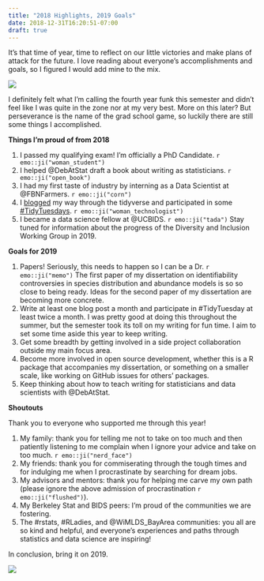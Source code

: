 ```yaml
---
title: "2018 Highlights, 2019 Goals"
date: 2018-12-31T16:20:51-07:00
draft: true
---
```


It's that time of year, time to reflect on our little victories and make plans of attack for the future. I love reading about everyone's accomplishments and goals, so I figured I would add mine to the mix. 

![](https://media.giphy.com/media/MEDT364Ths1Qk/giphy.gif)


I definitely felt what I'm calling the fourth year funk this semester and didn't feel like I was quite in the zone nor at my very best. More on this later? But perseverance is the name of the grad school game, so luckily there are still some things I accomplished.

**Things I'm proud of from 2018**

1. I passed my qualifying exam! I'm officially a PhD Candidate. `r emo::ji("woman_student")`
2. I helped @DebAtStat draft a book about writing as statisticians. `r emo::ji("open_book")`
3. I had my first taste of industry by interning as a Data Scientist at @FBNFarmers. `r emo::ji("corn")`
4. I [blogged](https://sastoudt.github.io/blog/) my way through the tidyverse and participated in some [#TidyTuesdays](https://sastoudt.github.io/tidytuesday/). `r emo::ji("woman_technologist")`
5. I became a data science fellow at @UCBIDS. `r emo::ji("tada")` Stay tuned for information about the progress of the Diversity and Inclusion Working Group in 2019.

**Goals for 2019**

1. Papers! Seriously, this needs to happen so I can be a Dr. `r emo::ji("memo")` The first paper of my dissertation on identifiability controversies in species distribution and abundance models is so so close to being ready. Ideas for the second paper of my dissertation are becoming more concrete.
2. Write at least one blog post a month and participate in #TidyTuesday at least twice a month. I was pretty good at doing this throughout the summer, but the semester took its toll on my writing for fun time. I aim to set some time aside this year to keep writing.
3. Get some breadth by getting involved in a side project collaboration outside my main focus area.
4. Become more involved in open source development, whether this is a R package that accompanies my dissertation, or something on a smaller scale, like working on GitHub issues for others' packages. 
5. Keep thinking about how to teach writing for statisticians and data scientists with @DebAtStat. 

**Shoutouts**

Thank you to everyone who supported me through this year!

1. My family: thank you for telling me not to take on too much and then patiently listening to me complain when I ignore your advice and take on too much. `r emo::ji("nerd_face")`
2. My friends: thank you for commiserating through the tough times and for indulging me when I procrastinate by searching for dream jobs.
3. My advisors and mentors: thank you for helping me carve my own path (please ignore the above admission of procrastination `r emo::ji("flushed")`).
4. My Berkeley Stat and BIDS peers: I'm proud of the communities we are fostering. 
5. The #rstats, #RLadies, and @WiMLDS_BayArea communities: you all are so kind and helpful, and everyone's experiences and paths through statistics and data science are inspiring!



In conclusion, bring it on 2019.

![](https://media.giphy.com/media/p0OJ2Pn79Qqu4/giphy.gif)

